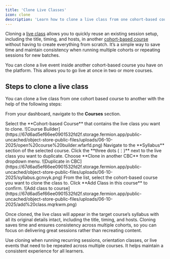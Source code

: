 ```yaml
---
title: 'Clone Live Classes'
icon: clone
description: 'Learn how to clone a live class from one cohort-based course to another in just a few clicks.'
---
```


Cloning a [live class](/live-classes/what-are-live-classes) allows you to quickly reuse an existing session setup, including the title, timing, and hosts, in another [cohort-based course](/setting-up-course/prerequisites#what-is-a-cohort-based-course) without having to create everything from scratch. It’s a simple way to save time and maintain consistency when running multiple cohorts or repeating sessions for new batches.

<Tip>
	You can clone a live event inside another cohort-based course you have on the platform. This
	allows you to go live at once in two or more courses.
</Tip>

## Steps to clone a live class

You can clone a live class from one cohort based course to another with the help of the following steps:

<Steps>

<Step title="Go to Courses">From your dashboard, navigate to the **Courses** section.</Step>

<Step title="Open the cohort-based course">
	Select the **Cohort-based Course** that contains the live class you want to clone. ![Course
	Builder](https://67d6ad5ef66ee0901532fd2f.storage.fermion.app/public-uncached/object-store-public-files/uploads/06-10-2025/open%20course%20builder.wfarfd.png)
</Step>

<Step title="Go to the Syllabus section">
	Navigate to the **Syllabus** section of the selected course.
</Step>

<Step title="Open options menu">
	Click the **three dots (⋮)** next to the live class you want to duplicate.
</Step>

<Step title="Select 'Clone in another CBC'">
	Choose **Clone in another CBC** from the dropdown menu. ![Duplicate in
	CBC](https://67d6ad5ef66ee0901532fd2f.storage.fermion.app/public-uncached/object-store-public-files/uploads/06-10-2025/syllabus.gcnvyk.png)
</Step>

<Step title="Select target course">
	From the list, select the cohort-based course you want to clone the class to.
</Step>

<Step title="Add the class">
	Click **Add Class in this course** to confirm. ![Add class to
	course](https://67d6ad5ef66ee0901532fd2f.storage.fermion.app/public-uncached/object-store-public-files/uploads/06-10-2025/add%20class.mqrkwm.png)
</Step>

</Steps>

Once cloned, the live class will appear in the target course’s syllabus with all its original details intact, including the title, timing, and hosts. Cloning saves time and ensures consistency across multiple cohorts, so you can focus on delivering great sessions rather than recreating content.

<Info>
	Use cloning when running recurring sessions, orientation classes, or live events that need to be
	repeated across multiple courses. It helps maintain a consistent experience for all learners.
</Info>
